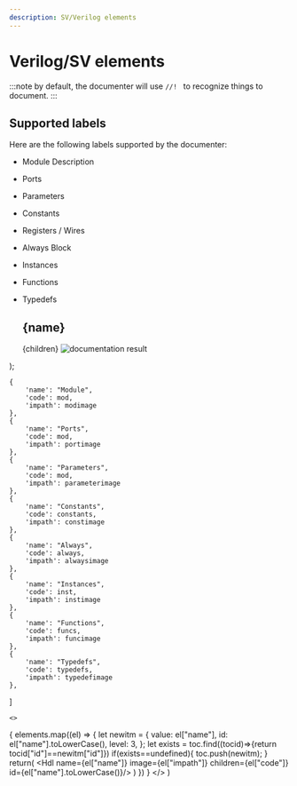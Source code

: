 ```yaml
---
description: SV/Verilog elements
---
```


# Verilog/SV elements
:::note
by default, the documenter will use ```//! ``` to recognize things to document.
:::


## Supported labels
Here are the following labels supported by the documenter:
* Module Description
* Ports
* Parameters
* Constants
* Registers / Wires
* Always Block
* Instances
* Functions
* Typedefs

    <div>
    <h2 id={id} toc={toc}> {name} </h2>
    <Tabs>
    <TabItem value="code" label="Code" default>
    <CodeBlock language="verilog">{children}</CodeBlock>
    </TabItem>
    <TabItem value="result" label="Result">
    <img src={image} alt="documentation result" />
    </TabItem>
    </Tabs>
    </div>
);


    {
        'name': "Module",
        'code': mod,
        'impath': modimage
    },
    {
        'name': "Ports",
        'code': mod,
        'impath': portimage
    },
    {
        'name': "Parameters",
        'code': mod,
        'impath': parameterimage
    },
    {
        'name': "Constants",
        'code': constants,
        'impath': constimage
    },
    {
        'name': "Always",
        'code': always,
        'impath': alwaysimage
    },
    {
        'name': "Instances",
        'code': inst,
        'impath': instimage
    },
    {
        'name': "Functions",
        'code': funcs,
        'impath': funcimage
    },
    {
        'name': "Typedefs",
        'code': typedefs,
        'impath': typedefimage
    },
]



    <>
{
  elements.map((el) => {
    let newitm = {
        value: el["name"],
        id: el["name"].toLowerCase(),
        level: 3,
    };
    let exists = toc.find((tocid)=>{return tocid["id"]==newitm["id"]})
    if(exists==undefined){
        toc.push(newitm);
    }
    return(
      <Hdl name={el["name"]} image={el["impath"]} children={el["code"]} id={el["name"].toLowerCase()}/>
    )
  })
}
</>
 )


<CreateAll elements={verilog_elements}/>
